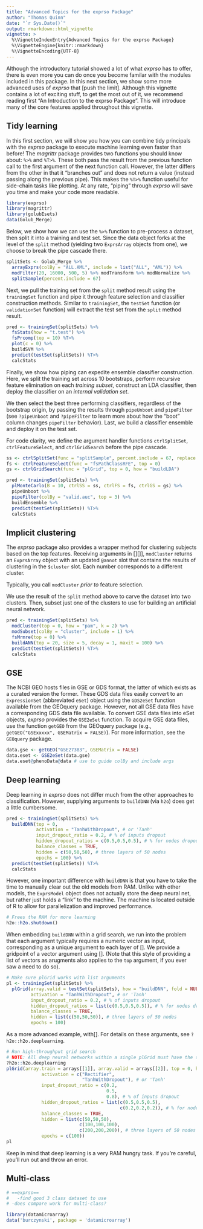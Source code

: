 ```yaml
---
title: "Advanced Topics for the exprso Package"
author: "Thomas Quinn"
date: "`r Sys.Date()`"
output: rmarkdown::html_vignette
vignette: >
  %\VignetteIndexEntry{Advanced Topics for the exprso Package}
  %\VignetteEngine{knitr::rmarkdown}
  %\VignetteEncoding{UTF-8}
---
```


Although the introductory tutorial showed a lot of what *exprso* has to offer, there is even more you can do once you become familar with the modules included in this package. In this next section, we show some more advanced uses of *exprso* that [push the limit]. Although this vignette contains a lot of exciting stuff, to get the most out of it, we recommend reading first "An Introduction to the exprso Package". This will introduce many of the core features applied throughout this vignette.

## Tidy learning

In this first section, we will show you how you can combine tidy principals with the *exprso* package to execute machine learning even faster than before! The *magrittr* package provides two functions you should know about: `%>%` and `%T>%`. These both pass the result from the previous function call to the first argument of the next function call. However, the latter differs from the other in that it "branches out" and does not return a value (instead passing along the previous pipe). This makes the `%T>%` function useful for side-chain tasks like plotting. At any rate, "piping" through *exprso* will save you time and make your code more readable.

```r
library(exprso)
library(magrittr)
library(golubEsets)
data(Golub_Merge)
```

Below, we show how we can use the `%>%` function to pre-process a dataset, then split it into a training and test set. Since the data object forks at the level of the `split` method (yielding two `ExprsArray` objects from one), we choose to break the pipe cascade there.

```r
splitSets <- Golub_Merge %>%
  arrayExprs(colBy = "ALL.AML", include = list("ALL", "AML")) %>%
  modFilter(20, 16000, 500, 5) %>% modTransform %>% modNormalize %>%
  splitSample(percent.include = 67)
```

Next, we pull the training set from the `split` method result using the `trainingSet` function and pipe it through feature selection and classifier construction methods. Similar to `trainingSet`, the `testSet` function (or `validationSet` function) will extract the test set from the `split` method result.

```r
pred <- trainingSet(splitSets) %>%
  fsStats(how = "t.test") %>%
  fsPrcomp(top = 10) %T>%
  plot(c = 0) %>%
  buildSVM %>%
  predict(testSet(splitSets)) %T>%
  calcStats
```

Finally, we show how piping can expedite ensemble classifier construction. Here, we split the training set across 10 bootstraps, perform recursive feature elimination on each *training subset*, construct an LDA classifier, then deploy the classifier on an *internal validation set*.

We then select the best three performing classifiers, regardless of the bootstrap origin, by passing the results through `pipeUnboot` and `pipeFilter` (see `?pipeUnboot` and `?pipeFilter` to learn more about how the "boot" column changes `pipeFilter` behavior). Last, we build a classifier ensemble and deploy it on the test set.

For code clarity, we define the argument handler functions `ctrlSplitSet`, `ctrlFeatureSelect`, and `ctrlGridSearch` before the pipe cascade.

```r
ss <- ctrlSplitSet(func = "splitSample", percent.include = 67, replace = TRUE)
fs <- ctrlFeatureSelect(func = "fsPathClassRFE", top = 0)
gs <- ctrlGridSearch(func = "plGrid", top = 0, how = "buildLDA")

pred <- trainingSet(splitSets) %>%
  plMonteCarlo(B = 10, ctrlSS = ss, ctrlFS = fs, ctrlGS = gs) %>%
  pipeUnboot %>%
  pipeFilter(colBy = "valid.auc", top = 3) %>%
  buildEnsemble %>%
  predict(testSet(splitSets)) %T>%
  calcStats
```

## Implicit clustering

The *exprso* package also provides a wrapper method for clustering subjects based on the top features. Receiving arguments in [][]], `modCluster` returns an `ExprsArray` object with an updated `@annot` slot that contains the results of clustering in the `$cluster` slot. Each number corresponds to a different cluster.

Typically, you call `modCluster` *prior to* feature selection.

We use the result of the `split` method above to carve the dataset into two clusters. Then, subset just one of the clusters to use for building an artificial neural network.

```r
pred <- trainingSet(splitSets) %>%
  modCluster(top = 0, how = "pam", k = 2) %>%
  modSubset(colBy = "cluster", include = 1) %>%
  fsMrmre(top = 0) %>%
  buildANN(top = 20, size = 5, decay = 1, maxit = 100) %>%
  predict(testSet(splitSets)) %T>%
  calcStats
```
  
## GSE

The NCBI GEO hosts files in GSE or GDS format, the latter of which exists as a curated version the former. These GDS data files easily convert to an `ExpressionSet` (abbreviated `eSet`) object using the `GDS2eSet` function available from the GEOquery package. However, not all GSE data files have a corresponding GDS data file available. To convert GSE data files into eSet objects, *exprso* provides the `GSE2eSet` function. To acquire GSE data files, use the function `getGEO` from the GEOquery package (e.g., `getGEO("GSExxxxx", GSEMatrix = FALSE)`). For more information, see the `GEOquery` package.

```r
data.gse <- getGEO("GSE27383", GSEMatrix = FALSE)
data.eset <- GSE2eSet(data.gse)
data.eset@phenoData@data # use to guide colBy and include args
```

## Deep learning

Deep learning in *exprso* does not differ much from the other approaches to classification. However, supplying arguments to `buildDNN` (via `h2o`) does get a little cumbersome.

```r
pred <- trainingSet(splitSets) %>%
  buildDNN(top = 0,
           activation = "TanhWithDropout", # or 'Tanh'
           input_dropout_ratio = 0.2, # % of inputs dropout
           hidden_dropout_ratios = c(0.5,0.5,0.5), # % for nodes dropout
           balance_classes = TRUE,
           hidden = c(50,50,50), # three layers of 50 nodes
           epochs = 100) %>%
  predict(testSet(splitSets)) %T>%
  calcStats
```

However, one important difference with `buildDNN` is that you have to take the time to manually clear out the old models from RAM. Unlike with other models, the `ExprsModel` object does not actually store the deep neural net, but rather just holds a "link" to the machine. The machine is located outside of R to allow for parallelization and improved performance.

```r
# Frees the RAM for more learning
h2o::h2o.shutdown()
```
  
When embedding `buildDNN` within a grid search, we run into the problem that each argument typically requires a numeric vector as input, corresponding as a unique argument to each layer of []. We provide a gridpoint of a vector argument using []. (Note that this style of providing a list of vectors as arugments also applies to the `top` argument, if you ever saw a need to do so).

```r
# Make sure plGrid works with list arguments
pl <- trainingSet(splitSets) %>%
  plGrid(array.valid = testSet(splitSets), how = "buildDNN", fold = NULL,
         activation = "TanhWithDropout", # or 'Tanh'
         input_dropout_ratio = 0.2, # % of inputs dropout
         hidden_dropout_ratios = list(c(0.5,0.5,0.5)), # % for nodes dropout
         balance_classes = TRUE,
         hidden = list(c(50,50,50)), # three layers of 50 nodes
         epochs = 100)
```

As a more advanced example, with[]. For details on these arguments, see `?h2o::h2o.deeplearning`.

```r
# Run high-throughput grid search
# NOTE: All deep neural networks within a single plGrid must have the same number of hidden layers
?h2o::h2o.deeplearning
plGrid(array.train = arrays[[1]], array.valid = arrays[[2]], top = 0, how = "buildDNN", fold = NULL,
             activation = c("Rectifier",
                            "TanhWithDropout"), # or 'Tanh'
             input_dropout_ratio = c(0.2,
                                     0.5,
                                     0.8), # % of inputs dropout
             hidden_dropout_ratios = list(c(0.5,0.5,0.5),
                                          c(0.2,0.2,0.2)), # % for nodes dropout
             balance_classes = TRUE,
             hidden = list(c(50,50,50),
                           c(100,100,100),
                           c(200,200,200)), # three layers of 50 nodes
             epochs = c(100))
pl
```

Keep in mind that deep learning is a very RAM hungry task. If you're careful, you'll run out and throw an error.

## Multi-class

```r


# ==exprso==
#   -find good 3 class dataset to use
# -does compare work for multi-class?

library(datamicroarray)
data('burczynski', package = 'datamicroarray')

```
